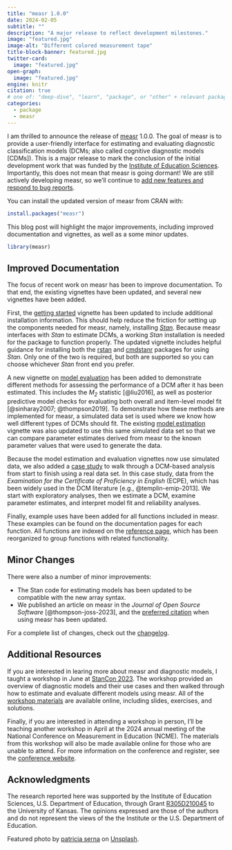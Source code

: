 ```yaml
---
title: "measr 1.0.0"
date: 2024-02-05
subtitle: ""
description: "A major release to reflect development milestones."
image: "featured.jpg"
image-alt: "Different colored measurement tape"
title-block-banner: featured.jpg
twitter-card:
  image: "featured.jpg"
open-graph:
  image: "featured.jpg"
engine: knitr
citation: true
# one of: "deep-dive", "learn", "package", or "other" + relevant packages
categories:
  - package
  - measr
---
```


I am thrilled to announce the release of [measr](https://measr.info) 1.0.0.
The goal of measr is to provide a user-friendly interface for estimating and evaluating diagnostic classification models (DCMs; also called cognitive diagnostic models [CDMs]).
This is a major release to mark the conclusion of the initial development work that was funded by the [Institute of Education Sciences](https://ies.ed.gov).
Importantly, this does not mean that measr is going dormant!
We are still actively developing measr, so we'll continue to [add new features and respond to bug reports](https://github.com/wjakethompson/measr/issues).

You can install the updated version of measr from CRAN with:

```r
install.packages("measr")
```

This blog post will highlight the major improvements, including improved documentation and vignettes, as well as a some minor updates.

```r
library(measr)
```

## Improved Documentation

The focus of recent work on measr has been to improve documentation.
To that end, the existing vignettes have been updated, and several new vignettes have been added.

First, the [getting started](https://measr.info/articles/measr) vignette has been updated to include additional installation information.
This should help reduce the friction for setting up the components needed for measr, namely, installing [*Stan*](https://mc-stan.org).
Because measr interfaces with *Stan* to estimate DCMs, a working *Stan* installation is needed for the package to function properly.
The updated vignette includes helpful guidance for installing both the [rstan](https://mc-stan.org/rstan) and [cmdstanr](https://mc-stan.org/cmdstanr) packages for using *Stan*.
Only one of the two is required, but both are supported so you can choose whichever *Stan* front end you prefer.

A new vignette on [model evaluation](https://measr.info/articles/model-evaluation) has been added to demonstrate different methods for assessing the performance of a DCM after it has been estimated.
This includes the *M<sub>2</sub>* statistic [@liu2016], as well as posterior predictive model checks for evaluating both overall and item-level model fit [@sinharay2007; @thompson2019].
To demonstrate how these methods are implemented for measr, a simulated data set is used where we know how well different types of DCMs should fit.
The existing [model estimation](https://measr.info/articles/model-estimation) vignette was also updated to use this same simulated data set so that we can compare parameter estimates derived from measr to the known parameter values that were used to generate the data.

Because the model estimation and evaluation vignettes now use simulated data, we also added a [case study](https://measr.info/articles/ecpe) to walk through a DCM-based analysis from start to finish using a real data set.
In this case study, data from the *Examination for the Certificate of Proficiency in English* (ECPE), which has been widely used in the DCM literature [e.g., @templin-emip-2013].
We start with exploratory analyses, then we estimate a DCM, examine parameter estimates, and interpret model fit and reliability analyses. 

Finally, example uses have been added for all functions included in measr.
These examples can be found on the documentation pages for each function.
All functions are indexed on the [reference page](https://measr.info/reference/), which has been reorganized to group functions with related functionality.

## Minor Changes

There were also a number of minor improvements:

* The Stan code for estimating models has been updated to be compatible with the new array syntax.
* We published an article on measr in the *Journal of Open Source Software* [@thompson-joss-2023], and the [preferred citation](https://measr.info/authors#citation) when using measr has been updated.

For a complete list of changes, check out the [changelog](https://measr.info/news/index.html#measr-100).

## Additional Resources

If you are interested in learing more about measr and diagnostic models, I taught a workshop in June at [StanCon 2023](https://mc-stan.org/events/stancon2023/).
The workshop provided an overview of diagnostic models and their use cases and then walked through how to estimate and evaluate different models using measr.
All of the [workshop materials](https://stancon2023.measr.info/) are available online, including slides, exercises, and solutions.

Finally, if you are interested in attending a workshop in person, I'll be teaching another workshop in April at the 2024 annual meeting of the National Conference on Measurement in Education (NCME).
The materials from this workshop will also be made available online for those who are unable to attend.
For more information on the conference and register, see the [conference website](https://www.ncme.org/event/annual-meeting/upcoming-meeting2024).

## Acknowledgments {.appendix}

The research reported here was supported by the Institute of Education Sciences, U.S. Department of Education, through Grant [R305D210045](https://ies.ed.gov/funding/grantsearch/details.asp?ID=4546) to the University of Kansas. The opinions expressed are those of the authors and do not represent the views of the the Institute or the U.S. Department of Education.

Featured photo by <a href="https://unsplash.com/@sernarial?utm_content=creditCopyText&utm_medium=referral&utm_source=unsplash">patricia serna</a> on <a href="https://unsplash.com/photos/assorted-tape-measures-zPZ9vqqDNBA?utm_content=creditCopyText&utm_medium=referral&utm_source=unsplash">Unsplash</a>.
  
